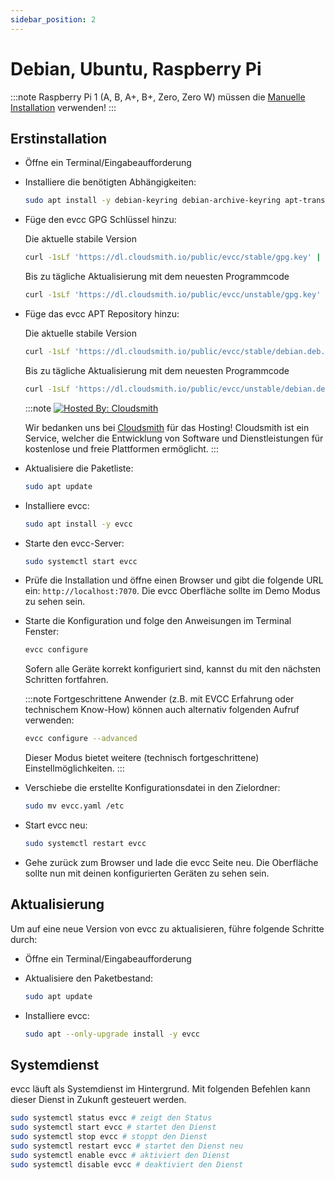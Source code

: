 ```yaml
---
sidebar_position: 2
---
```



# Debian, Ubuntu, Raspberry Pi

:::note
Raspberry Pi 1 (A, B, A+, B+, Zero, Zero W) müssen die [Manuelle Installation](manual) verwenden!
:::

## Erstinstallation

- Öffne ein Terminal/Eingabeaufforderung
- Installiere die benötigten Abhängigkeiten:

  ```sh
  sudo apt install -y debian-keyring debian-archive-keyring apt-transport-https
  ```

- Füge den evcc GPG Schlüssel hinzu:

  <Tabs groupId="release-type">
    <TabItem value="Release" label="Release" default>
    Die aktuelle stabile Version

    ```sh
    curl -1sLf 'https://dl.cloudsmith.io/public/evcc/stable/gpg.key' | sudo tee /etc/apt/trusted.gpg.d/evcc-stable.asc
    ```
    </TabItem>
    <TabItem value="Nightly" label="Nightly">
    Bis zu tägliche Aktualisierung mit dem neuesten Programmcode

    ```sh
    curl -1sLf 'https://dl.cloudsmith.io/public/evcc/unstable/gpg.key' | sudo tee /etc/apt/trusted.gpg.d/evcc-unstable.asc
    ```
    </TabItem>
  </Tabs>

- Füge das evcc APT Repository hinzu:

  <Tabs groupId="release-type">
    <TabItem value="Release" label="Release" default>
    Die aktuelle stabile Version

    ```sh
    curl -1sLf 'https://dl.cloudsmith.io/public/evcc/stable/debian.deb.txt' | sudo tee /etc/apt/sources.list.d/evcc-stable.list
    ```
    </TabItem>
    <TabItem value="Nightly" label="Nightly">
    Bis zu tägliche Aktualisierung mit dem neuesten Programmcode

    ```sh
    curl -1sLf 'https://dl.cloudsmith.io/public/evcc/unstable/debian.deb.txt' | sudo tee /etc/apt/sources.list.d/evcc-unstable.list
    ```
    </TabItem>
  </Tabs>

  :::note
  [![Hosted By: Cloudsmith](https://img.shields.io/badge/OSS%20hosting%20by-cloudsmith-blue?logo=cloudsmith&style=flat-square)](https://cloudsmith.com)
  
  Wir bedanken uns bei [Cloudsmith](https://cloudsmith.com) für das Hosting!
  Cloudsmith ist ein Service, welcher die Entwicklung von Software und Dienstleistungen für kostenlose und freie Plattformen ermöglicht.
  :::

- Aktualisiere die Paketliste:

  ```sh
  sudo apt update
  ```

- Installiere evcc:

  ```sh
  sudo apt install -y evcc
  ```

- Starte den evcc-Server:

  ```sh
  sudo systemctl start evcc
  ```

- Prüfe die Installation und öffne einen Browser und gibt die folgende URL ein: `http://localhost:7070`. Die evcc Oberfläche sollte im Demo Modus zu sehen sein.
- Starte die Konfiguration und folge den Anweisungen im Terminal Fenster:

  ```sh
  evcc configure
  ```

  Sofern alle Geräte korrekt konfiguriert sind, kannst du mit den nächsten Schritten fortfahren.

  :::note
  Fortgeschrittene Anwender (z.B. mit EVCC Erfahrung oder technischem Know-How) können auch alternativ folgenden Aufruf verwenden:
  
  ```sh
  evcc configure --advanced
  ```

  Dieser Modus bietet weitere (technisch fortgeschrittene) Einstellmöglichkeiten.
  :::
- Verschiebe die erstellte Konfigurationsdatei in den Zielordner:

  ```sh
  sudo mv evcc.yaml /etc
  ```

- Start evcc neu:

  ```sh
  sudo systemctl restart evcc
  ```

- Gehe zurück zum Browser und lade die evcc Seite neu. Die Oberfläche sollte nun mit deinen konfigurierten Geräten zu sehen sein.

## Aktualisierung

Um auf eine neue Version von evcc zu aktualisieren, führe folgende Schritte durch:

- Öffne ein Terminal/Eingabeaufforderung
- Aktualisiere den Paketbestand:

  ```sh
  sudo apt update
  ```

- Installiere evcc:

  ```sh
  sudo apt --only-upgrade install -y evcc
  ```

## Systemdienst

evcc läuft als Systemdienst im Hintergrund. Mit folgenden Befehlen kann dieser Dienst in Zukunft gesteuert werden.

```sh
sudo systemctl status evcc # zeigt den Status
sudo systemctl start evcc # startet den Dienst
sudo systemctl stop evcc # stoppt den Dienst
sudo systemctl restart evcc # startet den Dienst neu
sudo systemctl enable evcc # aktiviert den Dienst
sudo systemctl disable evcc # deaktiviert den Dienst
```
